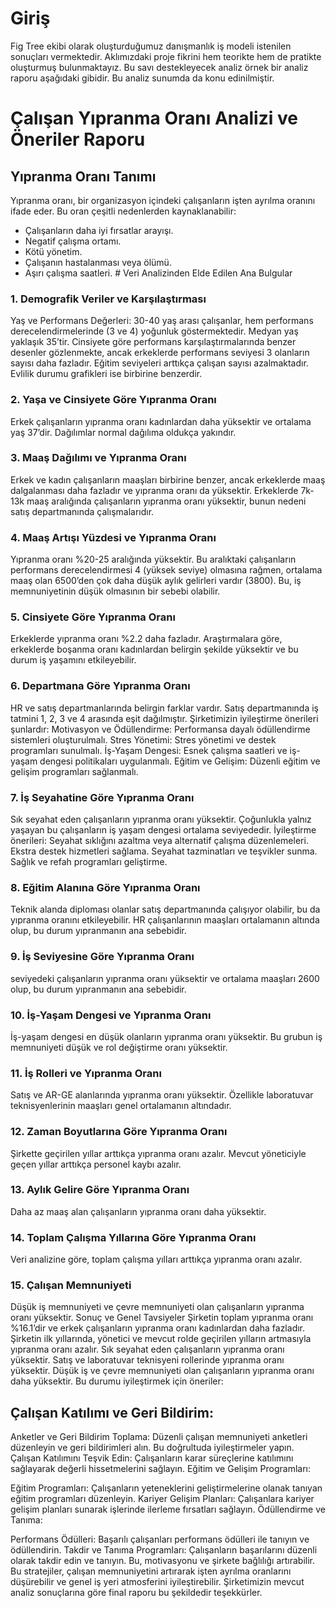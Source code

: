 # Giriş
Fig Tree ekibi olarak oluşturduğumuz danışmanlık iş modeli istenilen sonuçları vermektedir. Aklımızdaki proje fikrini hem teorikte hem de pratikte oluşturmuş bulunmaktayız. Bu savı destekleyecek analiz örnek bir analiz raporu aşağıdaki gibidir. Bu analiz sunumda da konu edinilmiştir. 

# Çalışan Yıpranma Oranı Analizi ve Öneriler Raporu

## Yıpranma Oranı Tanımı
Yıpranma oranı, bir organizasyon içindeki çalışanların işten ayrılma oranını ifade eder. Bu oran çeşitli nedenlerden kaynaklanabilir:

- Çalışanların daha iyi fırsatlar arayışı.
- Negatif çalışma ortamı.
- Kötü yönetim.
- Çalışanın hastalanması veya ölümü.
- Aşırı çalışma saatleri.
# Veri Analizinden Elde Edilen Ana Bulgular

### 1. Demografik Veriler ve Karşılaştırması 

Yaş ve Performans Değerleri: 30-40 yaş arası çalışanlar, hem performans derecelendirmelerinde (3 ve 4) yoğunluk göstermektedir. Medyan yaş yaklaşık 35'tir. Cinsiyete göre performans karşılaştırmalarında benzer desenler gözlenmekte, ancak erkeklerde performans seviyesi 3 olanların sayısı daha fazladır. Eğitim seviyeleri arttıkça çalışan sayısı azalmaktadır. Evlilik durumu grafikleri ise birbirine benzerdir.

### 2. Yaşa ve Cinsiyete Göre Yıpranma Oranı 

Erkek çalışanların yıpranma oranı kadınlardan daha yüksektir ve ortalama yaş 37'dir. Dağılımlar normal dağılıma oldukça yakındır.

### 3. Maaş Dağılımı ve Yıpranma Oranı 

Erkek ve kadın çalışanların maaşları birbirine benzer, ancak erkeklerde maaş dalgalanması daha fazladır ve yıpranma oranı da yüksektir. Erkeklerde 7k-13k maaş aralığında çalışanların yıpranma oranı yüksektir, bunun nedeni satış departmanında çalışmalarıdır.

### 4. Maaş Artışı Yüzdesi ve Yıpranma Oranı 

Yıpranma oranı %20-25 aralığında yüksektir. Bu aralıktaki çalışanların performans derecelendirmesi 4 (yüksek seviye) olmasına rağmen, ortalama maaş olan 6500'den çok daha düşük aylık gelirleri vardır (3800). Bu, iş memnuniyetinin düşük olmasının bir sebebi olabilir.

### 5. Cinsiyete Göre Yıpranma Oranı 

Erkeklerde yıpranma oranı %2.2 daha fazladır. Araştırmalara göre, erkeklerde boşanma oranı kadınlardan belirgin şekilde yüksektir ve bu durum iş yaşamını etkileyebilir.

### 6. Departmana Göre Yıpranma Oranı 

HR ve satış departmanlarında belirgin farklar vardır. Satış departmanında iş tatmini 1, 2, 3 ve 4 arasında eşit dağılmıştır. Şirketimizin iyileştirme önerileri şunlardır:
Motivasyon ve Ödüllendirme: Performansa dayalı ödüllendirme sistemleri oluşturulmalı.
Stres Yönetimi: Stres yönetimi ve destek programları sunulmalı.
İş-Yaşam Dengesi: Esnek çalışma saatleri ve iş-yaşam dengesi politikaları uygulanmalı.
Eğitim ve Gelişim: Düzenli eğitim ve gelişim programları sağlanmalı.

### 7. İş Seyahatine Göre Yıpranma Oranı 

Sık seyahat eden çalışanların yıpranma oranı yüksektir. Çoğunlukla yalnız yaşayan bu çalışanların iş yaşam dengesi ortalama seviyededir. İyileştirme önerileri:
Seyahat sıklığını azaltma veya alternatif çalışma düzenlemeleri.
Ekstra destek hizmetleri sağlama.
Seyahat tazminatları ve teşvikler sunma.
Sağlık ve refah programları geliştirme.

### 8. Eğitim Alanına Göre Yıpranma Oranı 

Teknik alanda diploması olanlar satış departmanında çalışıyor olabilir, bu da yıpranma oranını etkileyebilir. HR çalışanlarının maaşları ortalamanın altında olup, bu durum yıpranmanın ana sebebidir.

### 9. İş Seviyesine Göre Yıpranma Oranı 

seviyedeki çalışanların yıpranma oranı yüksektir ve ortalama maaşları 2600 olup, bu durum yıpranmanın ana sebebidir.

### 10. İş-Yaşam Dengesi ve Yıpranma Oranı 

İş-yaşam dengesi en düşük olanların yıpranma oranı yüksektir. Bu grubun iş memnuniyeti düşük ve rol değiştirme oranı yüksektir.

### 11. İş Rolleri ve Yıpranma Oranı 

Satış ve AR-GE alanlarında yıpranma oranı yüksektir. Özellikle laboratuvar teknisyenlerinin maaşları genel ortalamanın altındadır.

### 12. Zaman Boyutlarına Göre Yıpranma Oranı 

Şirkette geçirilen yıllar arttıkça yıpranma oranı azalır. Mevcut yöneticiyle geçen yıllar arttıkça personel kaybı azalır.

### 13. Aylık Gelire Göre Yıpranma Oranı 

Daha az maaş alan çalışanların yıpranma oranı daha yüksektir.

### 14. Toplam Çalışma Yıllarına Göre Yıpranma Oranı 

Veri analizine göre, toplam çalışma yılları arttıkça yıpranma oranı azalır.

### 15. Çalışan Memnuniyeti 

Düşük iş memnuniyeti ve çevre memnuniyeti olan çalışanların yıpranma oranı yüksektir.
Sonuç ve Genel Tavsiyeler
Şirketin toplam yıpranma oranı %16.1'dir ve erkek çalışanların yıpranma oranı kadınlardan daha fazladır. Şirketin ilk yıllarında, yönetici ve mevcut rolde geçirilen yılların artmasıyla yıpranma oranı azalır. Sık seyahat eden çalışanların yıpranma oranı yüksektir. Satış ve laboratuvar teknisyeni rollerinde yıpranma oranı yüksektir. Düşük iş ve çevre memnuniyeti olan çalışanların yıpranma oranı daha yüksektir. Bu durumu iyileştirmek için öneriler:

## Çalışan Katılımı ve Geri Bildirim:

Anketler ve Geri Bildirim Toplama: Düzenli çalışan memnuniyeti anketleri düzenleyin ve geri bildirimleri alın. Bu doğrultuda iyileştirmeler yapın.
Çalışan Katılımını Teşvik Edin: Çalışanların karar süreçlerine katılımını sağlayarak değerli hissetmelerini sağlayın.
Eğitim ve Gelişim Programları:

Eğitim Programları: Çalışanların yeteneklerini geliştirmelerine olanak tanıyan eğitim programları düzenleyin.
Kariyer Gelişim Planları: Çalışanlara kariyer gelişim planları sunarak işlerinde ilerleme fırsatları sağlayın.
Ödüllendirme ve Tanıma:

Performans Ödülleri: Başarılı çalışanları performans ödülleri ile tanıyın ve ödüllendirin.
Takdir ve Tanıma Programları: Çalışanların başarılarını düzenli olarak takdir edin ve tanıyın. Bu, motivasyonu ve şirkete bağlılığı artırabilir.
Bu stratejiler, çalışan memnuniyetini artırarak işten ayrılma oranlarını düşürebilir ve genel iş yeri atmosferini iyileştirebilir.
Şirketimizin mevcut analiz sonuçlarına göre final raporu bu şekildedir teşekkürler.
